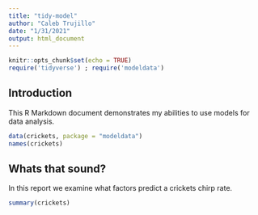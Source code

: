 ```yaml
---
title: "tidy-model"
author: "Caleb Trujillo"
date: "1/31/2021"
output: html_document
---
```


```r
knitr::opts_chunk$set(echo = TRUE)
require('tidyverse') ; require('modeldata')
```

## Introduction

This R Markdown document demonstrates my abilities to use models for data analysis.

```r
data(crickets, package = "modeldata")
names(crickets)
```

## Whats that sound?

In this report we examine what factors predict a crickets chirp rate.

```r
summary(crickets)
```

